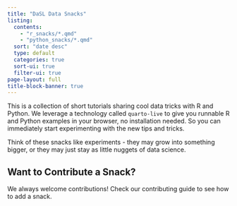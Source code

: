 ```yaml
---
title: "DaSL Data Snacks"
listing:
  contents: 
    - "r_snacks/*.qmd"
    - "python_snacks/*.qmd"
  sort: "date desc"
  type: default
  categories: true
  sort-ui: true
  filter-ui: true
page-layout: full
title-block-banner: true
---
```


This is a collection of short tutorials sharing cool data tricks with R and Python. We leverage a technology called `quarto-live` to give you runnable R and Python examples in your browser, no installation needed. So you can immediately start experimenting with the new tips and tricks.

Think of these snacks like experiments - they may grow into something bigger, or they may just stay as little nuggets of data science.

## Want to Contribute a Snack?

We always welcome contributions! Check our contributing guide to see how to add a snack.

